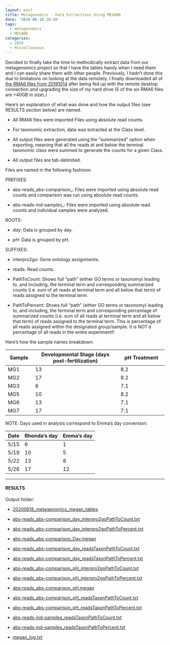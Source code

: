 ```yaml
---
layout: post
title: Metagenomics - Data Extractions Using MEGAN6
date: '2020-06-18 10:50'
tags:
  - metagenomics
  - MEGAN6
categories:
  - 2020
  - Miscellaneous
---
```

Decided to finally take the time to methodically extract data from our metagenomics project so that I have the tables handy when I need them and I can easily share them with other people. Previously, I hadn't done this due to limitations on looking at the data remotely. I finally downloaded all of [the RMA6 files from 20191014](https://robertslab.github.io/sams-notebook/posts/2019/2019-10-14-Metagenomics-Annotation-P.generosa-Water-Samples-with-MEGAN6/) after being fed up with the remote desktop connection _and_ upgrading the size of my hard drive (5 of the six RMA6 files are >40GB in size)./

Here's an explanation of what was done and how the output files (see RESULTS section below) are named.

- All RMA6 files were imported Files using absolute read counts.

- For taxonomic extraction, data was extracted at the Class level.

- All output files were generated using the "summarized" option when exporting, meaning that all the reads at and below the terminal taxonomic class were summed to generate the counts for a given Class.

- All output files are tab-delimited.

Files are named in the following fashions:

PREFIXES:

- abs-reads_abs-comparison_: Files were imported using absolute read counts and comparison was run using absolute read counts.

- abs-reads-ind-samples_: Files were imported using absolute read counts and individual samples were analyzed.

ROOTS:

- _day_: Data is grouped by day.

- _pH_: Data is grouped by pH.

SUFFIXES:

- interpro2go: Gene ontology assignments.

- reads: Read counts.

- PathToCount: Shows full "path" (either GO terms or taxonomy) leading to,
and including, the terminal term and corresponding summarized counts (i.e.
sum of all reads at terminal term and all below that term) of reads assigned
to the terminal term.

- PathToPercent: Shows full "path" (either GO terms or taxonomy) leading to,
and including, the terminal term and corresponding percentage of summarized counts (i.e.
sum of all reads at terminal term and all below that term) of reads assigned
to the terminal term. This is percentage of all reads assigned within the designated group/sample.
It is NOT a percentage of all reads in the entire experiment!!

Here's how the sample names breakdown:

| Sample | Developmental Stage (days post-fertilization) | pH Treatment |
|--------|-------------------------|--------------|
| MG1    | 13                      | 8.2          |
| MG2    | 17                      | 8.2          |
| MG3    | 6                       | 7.1          |
| MG5    | 10                      | 8.2          |
| MG6    | 13                      | 7.1          |
| MG7    | 17                      | 7.1          |

NOTE: Days used in analysis correspond to Emma's day conversion:

| Date | Rhonda’s day | Emma’s day |
|------|--------------|------------|
| 5/15 | 6            | 1          |
| 5/19 | 10           | 5          |
| 5/22 | 13           | 8          |
| 5/26 | 17           | 12         |

---

#### RESULTS

Output folder:

- [20200618_metagenomics_megan_tables](https://gannet.fish.washington.edu/Atumefaciens/20200618_metagenomics_megan_tables)

- [abs-reads_abs-comparison_day_interpro2goPathToCount.txt](https://gannet.fish.washington.edu/Atumefaciens/20200618_metagenomics_megan_tables/abs-reads_abs-comparison_day_interpro2goPathToCount.txt)

- [abs-reads_abs-comparison_day_interpro2goPathToPercent.txt](https://gannet.fish.washington.edu/Atumefaciens/20200618_metagenomics_megan_tables/abs-reads_abs-comparison_day_interpro2goPathToPercent.txt)

- [abs-reads_abs-comparison_Day.megan](https://gannet.fish.washington.edu/Atumefaciens/20200618_metagenomics_megan_tables/abs-reads_abs-comparison_Day.megan)

- [abs-reads_abs-comparison_day_readsTaxonPathToCount.txt](https://gannet.fish.washington.edu/Atumefaciens/20200618_metagenomics_megan_tables/abs-reads_abs-comparison_day_readsTaxonPathToCount.txt)

- [abs-reads_abs-comparison_day_readsTaxonPathToPercent.txt](https://gannet.fish.washington.edu/Atumefaciens/20200618_metagenomics_megan_tables/abs-reads_abs-comparison_day_readsTaxonPathToPercent.txt)

- [abs-reads_abs-comparison_pH_interpro2goPathToCount.txt](https://gannet.fish.washington.edu/Atumefaciens/20200618_metagenomics_megan_tables/abs-reads_abs-comparison_pH_interpro2goPathToCount.txt)

- [abs-reads_abs-comparison_pH_interpro2goPathToPercent.txt](https://gannet.fish.washington.edu/Atumefaciens/20200618_metagenomics_megan_tables/abs-reads_abs-comparison_pH_interpro2goPathToPercent.txt)

- [abs-reads_abs-comparison_pH.megan](https://gannet.fish.washington.edu/Atumefaciens/20200618_metagenomics_megan_tables/abs-reads_abs-comparison_pH.megan)

- [abs-reads_abs-comparison_pH_readsTaxonPathToCount.txt](https://gannet.fish.washington.edu/Atumefaciens/20200618_metagenomics_megan_tables/abs-reads_abs-comparison_pH_readsTaxonPathToCount.txt)

- [abs-reads_abs-comparison_pH_readsTaxonPathToPercent.txt](https://gannet.fish.washington.edu/Atumefaciens/20200618_metagenomics_megan_tables/abs-reads_abs-comparison_pH_readsTaxonPathToPercent.txt)

- [abs-reads-ind-samples_readsTaxonPathToCount.txt](https://gannet.fish.washington.edu/Atumefaciens/20200618_metagenomics_megan_tables/abs-reads-ind-samples_readsTaxonPathToCount.txt)

- [abs-reads-ind-samples_readsTaxonPathToPercent.txt](https://gannet.fish.washington.edu/Atumefaciens/20200618_metagenomics_megan_tables/abs-reads-ind-samples_readsTaxonPathToPercent.txt)

- [megan_log.txt](https://gannet.fish.washington.edu/Atumefaciens/20200618_metagenomics_megan_tables/megan_log.txt)
